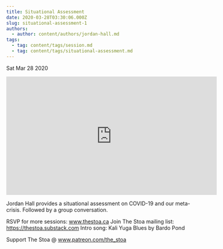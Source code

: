 ```yaml
---
title: Situational Assessment
date: 2020-03-28T03:30:06.000Z
slug: situational-assessment-1
authors:
  - author: content/authors/jordan-hall.md
tags:
  - tag: content/tags/session.md
  - tag: content/tags/situational-assessment.md
---
```






Sat Mar 28 2020

<iframe width="560" height="315" src="https://www.youtube.com/embed/jvzJvwUJWtk" title="Situational Assessment w/ Jordan Hall (March 26, 2020)" frameborder="0" allow="accelerometer; autoplay; clipboard-write; encrypted-media; gyroscope; picture-in-picture" allowfullscreen ></iframe>

Jordan Hall provides a situational assessment on COVID-19 and our meta-crisis. Followed by a group conversation.

RSVP for more sessions: www.thestoa.ca
Join The Stoa mailing list: https://thestoa.substack.com
Intro song: Kali Yuga Blues by Bardo Pond

Support The Stoa @ www.patreon.com/the_stoa


